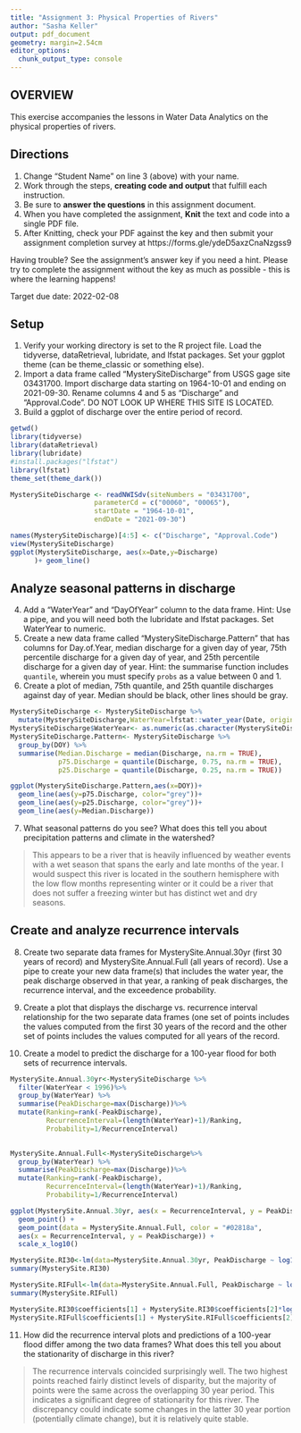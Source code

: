 ```yaml
---
title: "Assignment 3: Physical Properties of Rivers"
author: "Sasha Keller"
output: pdf_document
geometry: margin=2.54cm
editor_options: 
  chunk_output_type: console
---
```


## OVERVIEW

This exercise accompanies the lessons in Water Data Analytics on the physical properties of rivers. 

## Directions
1. Change "Student Name" on line 3 (above) with your name.
2. Work through the steps, **creating code and output** that fulfill each instruction.
3. Be sure to **answer the questions** in this assignment document.
4. When you have completed the assignment, **Knit** the text and code into a single PDF file.
5. After Knitting, check your PDF against the key and then submit your assignment completion survey at https://forms.gle/ydeD5axzCnaNzgss9

Having trouble? See the assignment's answer key if you need a hint. Please try to complete the assignment without the key as much as possible - this is where the learning happens!

Target due date: 2022-02-08

## Setup

1. Verify your working directory is set to the R project file. Load the tidyverse, dataRetrieval, lubridate, and lfstat packages. Set your ggplot theme (can be theme_classic or something else).
2. Import a data frame called "MysterySiteDischarge" from USGS gage site 03431700. Import discharge data starting on 1964-10-01 and ending on 2021-09-30. Rename columns 4 and 5 as "Discharge" and "Approval.Code". DO NOT LOOK UP WHERE THIS SITE IS LOCATED. 
3. Build a ggplot of discharge over the entire period of record. 

```r
getwd()
library(tidyverse)
library(dataRetrieval)
library(lubridate)
#install.packages("lfstat")
library(lfstat)
theme_set(theme_dark())
```

```r
MysterySiteDischarge <- readNWISdv(siteNumbers = "03431700",
                     parameterCd = c("00060", "00065"),
                     startDate = "1964-10-01",
                     endDate = "2021-09-30")

names(MysterySiteDischarge)[4:5] <- c("Discharge", "Approval.Code")
view(MysterySiteDischarge)
ggplot(MysterySiteDischarge, aes(x=Date,y=Discharge)
      )+ geom_line()

```

## Analyze seasonal patterns in discharge

4. Add a "WaterYear" and "DayOfYear" column to the data frame. Hint: Use a pipe, and you will need both the lubridate and lfstat packages. Set WaterYear to numeric.
5. Create a new data frame called "MysterySiteDischarge.Pattern" that has columns for Day.of.Year, median discharge for a given day of year, 75th percentile discharge for a given day of year, and 25th percentile discharge for a given day of year. Hint: the summarise function includes `quantile`, wherein you must specify `probs` as a value between 0 and 1.
6. Create a plot of median, 75th quantile, and 25th quantile discharges against day of year. Median should be black, other lines should be gray. 
```r

MysterySiteDischarge <- MysterySiteDischarge %>%
  mutate(MysterySiteDischarge,WaterYear=lfstat::water_year(Date, origin = "usgs"), DOY=yday(Date))
MysterySiteDischarge$WaterYear<- as.numeric(as.character(MysterySiteDischarge$WaterYear))
MysterySiteDischarge.Pattern<- MysterySiteDischarge %>%
  group_by(DOY) %>%
  summarise(Median.Discharge = median(Discharge, na.rm = TRUE), 
            p75.Discharge = quantile(Discharge, 0.75, na.rm = TRUE),
            p25.Discharge = quantile(Discharge, 0.25, na.rm = TRUE))

ggplot(MysterySiteDischarge.Pattern,aes(x=DOY))+
  geom_line(aes(y=p75.Discharge, color="grey"))+
  geom_line(aes(y=p25.Discharge, color="grey"))+
  geom_line(aes(y=Median.Discharge))
```

7. What seasonal patterns do you see? What does this tell you about precipitation patterns and climate in the watershed?


> This appears to be a river that is heavily influenced by weather events with a wet season that spans the early and late months of the year. I would suspect this river is located  in the southern hemisphere with the low flow months representing winter or it could be a river that does not suffer a freezing winter but has distinct wet and dry seasons.

## Create and analyze recurrence intervals

8. Create two separate data frames for MysterySite.Annual.30yr (first 30 years of record) and MysterySite.Annual.Full (all years of record). Use a pipe to create your new data frame(s) that includes the water year, the peak discharge observed in that year, a ranking of peak discharges, the recurrence interval, and the exceedence probability.

9. Create a plot that displays the discharge vs. recurrence interval relationship for the two separate data frames (one set of points includes the values computed from the first 30 years of the record and the other set of points includes the values computed for all years of the record. 

10. Create a model to predict the discharge for a 100-year flood for both sets of recurrence intervals. 

```r
MysterySite.Annual.30yr<-MysterySiteDischarge %>%
  filter(WaterYear < 1996)%>%
  group_by(WaterYear) %>%
  summarise(PeakDischarge=max(Discharge))%>%
  mutate(Ranking=rank(-PeakDischarge),
         RecurrenceInterval=(length(WaterYear)+1)/Ranking,
         Probability=1/RecurrenceInterval)
  

MysterySite.Annual.Full<-MysterySiteDischarge%>%
  group_by(WaterYear) %>%
  summarise(PeakDischarge=max(Discharge))%>%
  mutate(Ranking=rank(-PeakDischarge),
         RecurrenceInterval=(length(WaterYear)+1)/Ranking,
         Probability=1/RecurrenceInterval)

ggplot(MysterySite.Annual.30yr, aes(x = RecurrenceInterval, y = PeakDischarge)) +
  geom_point() +
  geom_point(data = MysterySite.Annual.Full, color = "#02818a",
  aes(x = RecurrenceInterval, y = PeakDischarge)) +
  scale_x_log10()

MysterySite.RI30<-lm(data=MysterySite.Annual.30yr, PeakDischarge ~ log10(RecurrenceInterval))
summary(MysterySite.RI30)

MysterySite.RIFull<-lm(data=MysterySite.Annual.Full, PeakDischarge ~ log10(RecurrenceInterval))
summary(MysterySite.RIFull)

MysterySite.RI30$coefficients[1] + MysterySite.RI30$coefficients[2]*log10(100)
MysterySite.RIFull$coefficients[1] + MysterySite.RIFull$coefficients[2]*log10(100)
```

11. How did the recurrence interval plots and predictions of a 100-year flood differ among the two data frames? What does this tell you about the stationarity of discharge in this river?

> The recurrence intervals coincided surprisingly well. The two highest points reached fairly distinct levels of disparity, but the majority of points were the same across the overlapping 30 year period. This indicates a significant degree of stationarity for this river. The discrepancy could indicate some changes in the latter 30 year portion (potentially climate change), but it is relatively quite stable.


